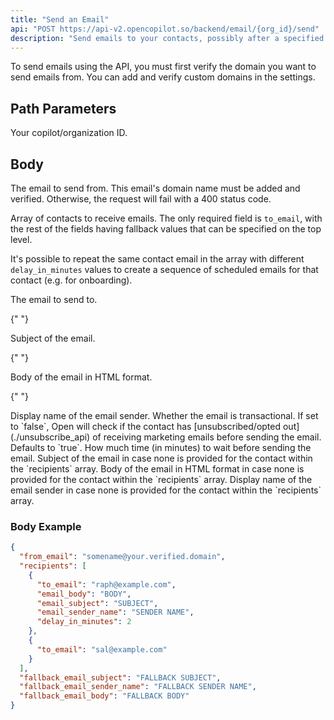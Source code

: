 ```yaml
---
title: "Send an Email"
api: "POST https://api-v2.opencopilot.so/backend/email/{org_id}/send"
description: "Send emails to your contacts, possibly after a specified time delay."
---
```


<Note>
  To send emails using the API, you must first verify the domain you want to
  send emails from. You can add and verify custom domains in the settings.
</Note>

## Path Parameters

<ParamField path="orgId" type="string" required>
  Your copilot/organization ID.
</ParamField>

## Body

<ParamField body="from_email" type="string" required>
  The email to send from. This email's domain name must be added and verified.
  Otherwise, the request will fail with a 400 status code.
</ParamField>

<ParamField body="recipients" type="array" required>

Array of contacts to receive emails. The only required field is `to_email`, with the rest of the fields having fallback values that can be specified on the top level.

It's possible to repeat the same contact email in the array with different `delay_in_minutes` values to create a sequence of scheduled emails for that contact (e.g. for onboarding).

<Expandable title="recipients">
<ParamField body="to_email" type="string" required>
  The email to send to.
</ParamField>

{" "}

<ParamField body="email_subject" type="string">
  Subject of the email.
</ParamField>

{" "}

<ParamField body="email_body" type="string">
  Body of the email in HTML format.
</ParamField>

{" "}

<ParamField body="email_sender_name" type="string">
  Display name of the email sender.
</ParamField>

<ParamField body="email_is_transactional" type="boolean">
  Whether the email is transactional. If set to `false`, Open will check if the
  contact has [unsubscribed/opted out](./unsubscribe_api) of receiving marketing
  emails before sending the email. Defaults to `true`.
</ParamField>

  <ParamField body="delay_in_minutes" type="string">
    How much time (in minutes) to wait before sending the email.
  </ParamField>
</Expandable>
</ParamField>

<ParamField body="fallback_email_subject" type="string">
  Subject of the email in case none is provided for the contact within the
  `recipients` array.
</ParamField>

<ParamField body="fallback_email_body" type="string">
  Body of the email in HTML format in case none is provided for the contact
  within the `recipients` array.
</ParamField>

<ParamField body="fallback_email_sender_name" type="string">
  Display name of the email sender in case none is provided for the contact
  within the `recipients` array.
</ParamField>

### Body Example

```json
{
  "from_email": "somename@your.verified.domain",
  "recipients": [
    {
      "to_email": "raph@example.com",
      "email_body": "BODY",
      "email_subject": "SUBJECT",
      "email_sender_name": "SENDER NAME",
      "delay_in_minutes": 2
    },
    {
      "to_email": "sal@example.com"
    }
  ],
  "fallback_email_subject": "FALLBACK SUBJECT",
  "fallback_email_sender_name": "FALLBACK SENDER NAME",
  "fallback_email_body": "FALLBACK BODY"
}
```
